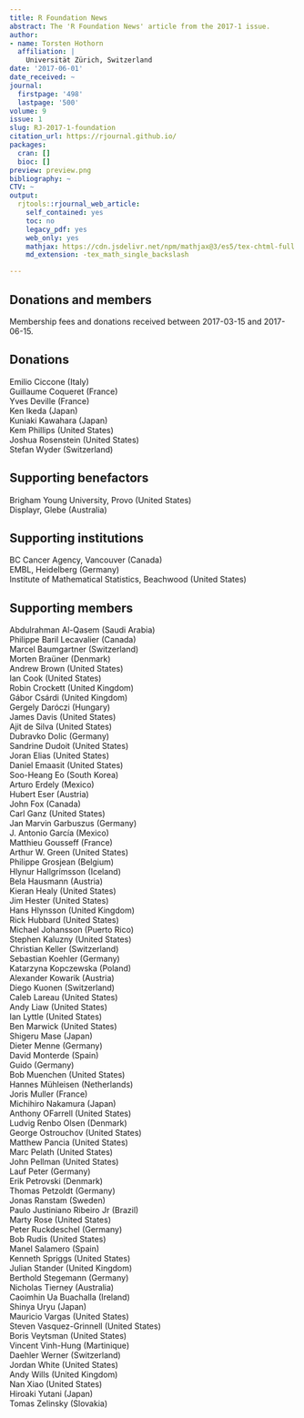 ```yaml
---
title: R Foundation News
abstract: The 'R Foundation News' article from the 2017-1 issue.
author:
- name: Torsten Hothorn
  affiliation: |
    Universität Zürich, Switzerland
date: '2017-06-01'
date_received: ~
journal:
  firstpage: '498'
  lastpage: '500'
volume: 9
issue: 1
slug: RJ-2017-1-foundation
citation_url: https://rjournal.github.io/
packages:
  cran: []
  bioc: []
preview: preview.png
bibliography: ~
CTV: ~
output:
  rjtools::rjournal_web_article:
    self_contained: yes
    toc: no
    legacy_pdf: yes
    web_only: yes
    mathjax: https://cdn.jsdelivr.net/npm/mathjax@3/es5/tex-chtml-full.js
    md_extension: -tex_math_single_backslash

---
```


::: article
# Donations and members

Membership fees and donations received between 2017-03-15 and
2017-06-15.

## Donations

Emilio Ciccone (Italy)\
Guillaume Coqueret (France)\
Yves Deville (France)\
Ken Ikeda (Japan)\
Kuniaki Kawahara (Japan)\
Kem Phillips (United States)\
Joshua Rosenstein (United States)\
Stefan Wyder (Switzerland)\

## Supporting benefactors

Brigham Young University, Provo (United States)\
Displayr, Glebe (Australia)\

## Supporting institutions

BC Cancer Agency, Vancouver (Canada)\
EMBL, Heidelberg (Germany)\
Institute of Mathematical Statistics, Beachwood (United States)\

## Supporting members

Abdulrahman Al-Qasem (Saudi Arabia)\
Philippe Baril Lecavalier (Canada)\
Marcel Baumgartner (Switzerland)\
Morten Braüner (Denmark)\
Andrew Brown (United States)\
Ian Cook (United States)\
Robin Crockett (United Kingdom)\
Gábor Csárdi (United Kingdom)\
Gergely Daróczi (Hungary)\
James Davis (United States)\
Ajit de Silva (United States)\
Dubravko Dolic (Germany)\
Sandrine Dudoit (United States)\
Joran Elias (United States)\
Daniel Emaasit (United States)\
Soo-Heang Eo (South Korea)\
Arturo Erdely (Mexico)\
Hubert Eser (Austria)\
John Fox (Canada)\
Carl Ganz (United States)\
Jan Marvin Garbuszus (Germany)\
J. Antonio García (Mexico)\
Matthieu Gousseff (France)\
Arthur W. Green (United States)\
Philippe Grosjean (Belgium)\
Hlynur Hallgrímsson (Iceland)\
Bela Hausmann (Austria)\
Kieran Healy (United States)\
Jim Hester (United States)\
Hans Hlynsson (United Kingdom)\
Rick Hubbard (United States)\
Michael Johansson (Puerto Rico)\
Stephen Kaluzny (United States)\
Christian Keller (Switzerland)\
Sebastian Koehler (Germany)\
Katarzyna Kopczewska (Poland)\
Alexander Kowarik (Austria)\
Diego Kuonen (Switzerland)\
Caleb Lareau (United States)\
Andy Liaw (United States)\
Ian Lyttle (United States)\
Ben Marwick (United States)\
Shigeru Mase (Japan)\
Dieter Menne (Germany)\
David Monterde (Spain)\
Guido (Germany)\
Bob Muenchen (United States)\
Hannes Mühleisen (Netherlands)\
Joris Muller (France)\
Michihiro Nakamura (Japan)\
Anthony OFarrell (United States)\
Ludvig Renbo Olsen (Denmark)\
George Ostrouchov (United States)\
Matthew Pancia (United States)\
Marc Pelath (United States)\
John Pellman (United States)\
Lauf Peter (Germany)\
Erik Petrovski (Denmark)\
Thomas Petzoldt (Germany)\
Jonas Ranstam (Sweden)\
Paulo Justiniano Ribeiro Jr (Brazil)\
Marty Rose (United States)\
Peter Ruckdeschel (Germany)\
Bob Rudis (United States)\
Manel Salamero (Spain)\
Kenneth Spriggs (United States)\
Julian Stander (United Kingdom)\
Berthold Stegemann (Germany)\
Nicholas Tierney (Australia)\
Caoimhin Ua Buachalla (Ireland)\
Shinya Uryu (Japan)\
Mauricio Vargas (United States)\
Steven Vasquez-Grinnell (United States)\
Boris Veytsman (United States)\
Vincent Vinh-Hung (Martinique)\
Daehler Werner (Switzerland)\
Jordan White (United States)\
Andy Wills (United Kingdom)\
Nan Xiao (United States)\
Hiroaki Yutani (Japan)\
Tomas Zelinsky (Slovakia)\

\
:::
